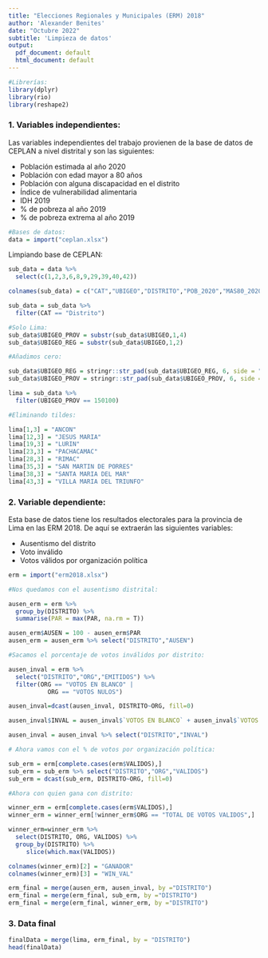 ```yaml
---
title: "Elecciones Regionales y Municipales (ERM) 2018"
author: 'Alexander Benites'
date: "Octubre 2022"
subtitle: 'Limpieza de datos'
output:
  pdf_document: default
  html_document: default
---
```


```r
#Librerías:
library(dplyr)
library(rio)
library(reshape2)
```

### 1. Variables independientes:

Las variables independientes del trabajo provienen de la base de datos de CEPLAN a nivel distrital y son las siguientes:

+ Población estimada al año 2020
+ Población con edad mayor a 80 años
+ Población con alguna discapacidad en el distrito
+ Índice de vulnerabilidad alimentaria
+ IDH 2019
+ % de pobreza al año 2019
+ % de pobreza extrema al año 2019

```r
#Bases de datos:
data = import("ceplan.xlsx")
```

Limpiando base de CEPLAN:

```r
sub_data = data %>%
  select(c(1,2,3,6,8,9,29,39,40,42)) 

colnames(sub_data) = c("CAT","UBIGEO","DISTRITO","POB_2020","MAS80_2020","DISC_2020","IVA","IDH_2019","POBREZA_2019","EXT_POBREZA_2019")

sub_data = sub_data %>%
  filter(CAT == "Distrito")
```

```r
#Solo Lima:
sub_data$UBIGEO_PROV = substr(sub_data$UBIGEO,1,4)
sub_data$UBIGEO_REG = substr(sub_data$UBIGEO,1,2)

#Añadimos cero:

sub_data$UBIGEO_REG = stringr::str_pad(sub_data$UBIGEO_REG, 6, side = "right", pad = 0)
sub_data$UBIGEO_PROV = stringr::str_pad(sub_data$UBIGEO_PROV, 6, side = "right", pad = 0)

lima = sub_data %>%
  filter(UBIGEO_PROV == 150100)
```

```r
#Eliminando tildes:

lima[1,3] = "ANCON"
lima[12,3] = "JESUS MARIA"
lima[19,3] = "LURIN"
lima[23,3] = "PACHACAMAC"
lima[28,3] = "RIMAC"
lima[35,3] = "SAN MARTIN DE PORRES"
lima[38,3] = "SANTA MARIA DEL MAR"
lima[43,3] = "VILLA MARIA DEL TRIUNFO"
```



### 2. Variable dependiente:

Esta base de datos tiene los resultados electorales para la provincia de Lima en las ERM 2018. De aquí se extraerán las siguientes variables:

+ Ausentismo del distrito
+ Voto inválido
+ Votos válidos por organización política

```r
erm = import("erm2018.xlsx")
```

```r
#Nos quedamos con el ausentismo distrital:

ausen_erm = erm %>%
  group_by(DISTRITO) %>%
  summarise(PAR = max(PAR, na.rm = T))

ausen_erm$AUSEN = 100 - ausen_erm$PAR
ausen_erm = ausen_erm %>% select("DISTRITO","AUSEN")
```

```r
#Sacamos el porcentaje de votos inválidos por distrito:

ausen_inval = erm %>% 
  select("DISTRITO","ORG","EMITIDOS") %>%
  filter(ORG == "VOTOS EN BLANCO" | 
           ORG == "VOTOS NULOS")

ausen_inval=dcast(ausen_inval, DISTRITO~ORG, fill=0)

ausen_inval$INVAL = ausen_inval$`VOTOS EN BLANCO` + ausen_inval$`VOTOS NULOS`

ausen_inval = ausen_inval %>% select("DISTRITO","INVAL")
```

```r
# Ahora vamos con el % de votos por organización política:

sub_erm = erm[complete.cases(erm$VALIDOS),]
sub_erm = sub_erm %>% select("DISTRITO","ORG","VALIDOS")
sub_erm = dcast(sub_erm, DISTRITO~ORG, fill=0)
```

```r
#Ahora con quien gana con distrito:

winner_erm = erm[complete.cases(erm$VALIDOS),]
winner_erm = winner_erm[!winner_erm$ORG == "TOTAL DE VOTOS VALIDOS",]

winner_erm=winner_erm %>% 
  select(DISTRITO, ORG, VALIDOS) %>%
  group_by(DISTRITO) %>%
     slice(which.max(VALIDOS))

colnames(winner_erm)[2] = "GANADOR"
colnames(winner_erm)[3] = "WIN_VAL"
```

```r
erm_final = merge(ausen_erm, ausen_inval, by ="DISTRITO")
erm_final = merge(erm_final, sub_erm, by ="DISTRITO")
erm_final = merge(erm_final, winner_erm, by ="DISTRITO")
```


### 3. Data final

```r
finalData = merge(lima, erm_final, by = "DISTRITO")
head(finalData)
```

